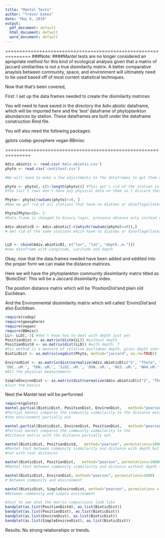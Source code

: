 ```yaml
---
title: "Mantel Tests"
author: "Trevor Eakes"
date: "May 6, 2016"
output:
  pdf_document: default
  html_document: default
  word_document: default
---
```


===============================================================
###Note: 
####Mantel tests are no longer considered an apropriate method for this kind of ecological analysis given that a matrix of jaccard similiarities is not a true disimilarity matrix. A better comparative anaylsis between community, space, and environment will ultimately need to be used based off of most current statistical techniques. 

Now that that's been covered,

First:
I set up the data frames needed to create the disimilarity matrices



You will need to have saved in the directory the Adiv.abiotic dataframe, which will be imported here and the 'test' dataframe of phytoplankton abundances by station. These dataframes are built under the dataframe construction Rmd file. 

You will also need the following packages:

gplots
codep
geosphere
vegan
BBmisc

===============================================================
```r
Adiv.abiotic <- read.csv('Adiv.abiotic.csv')
phyto <- read.csv('centitest.csv')

#We will need to make a few adjustments to the dataframes to get them ready.

phyto <- phyto[, c(5:length(phyto))] #This get's rid of the station information, and get's rid of the last 5 rows. 
#The last 5 rows don't have any physical data on them so I discard these. 

Phyto<- phyto[rowSums(phyto)!=0, ] 
#Now we get rid of all stations that have no diatoms or dinoflagellates

Phyto[Phyto>0]<- 1 
#Data.frame is changed to binary logic, presence absence only instead of abundances

Adiv.abioticD <- Adiv.abiotic[-c(which(rowSums(phyto)==0)),]
# Get rid of the same stations which have no diatoms or dinoflagellates

 
LLD <- cbind(Adiv.abioticD[, c("lon", "lat", "depth..m.")]) 
#new dataframe with Longitude, Latitude and depth
```

Okay, now that the data.frames needed have been added and eddited into the proper form we can make the distance matrices.

Here we will have the phytoplankton community dissimilarity matrix titled as 'BioticDist'. This will be a Jaccard dissimilarity index. 

The position distance matrix which will be 'PositionDist'and plain old Euclidean.

And the Environmental dissimilarity matrix which will called 'EnviroDist'and also Euclidean.

```r
require(codep)
require(geosphere)
require(vegan)
require(BBmisc)
LL<- LLD[,-3] #don't know how to deal with depth just yet
PositionDist <- as.matrix(distm(LL)) #without depth
PositionDistd <- as.matrix(dist(LLD)) #with depth. T
#his method is a measure of relative euclidean depth, gives depth over exagerated importance 
BioticDist <- as.matrix(vegdist(Phyto, method="jaccard", na.rm=TRUE))

EnvironDist <- as.matrix(dist(normalize(Adiv.abioticD[c("S", "Theta", "Chlorophyll",
'DOC..uM.', 'TDN..uM.', 'SiO2..uM.', 'DON..uM.', 'NO3..uM.', 'NH4.uM.', 'PO4..uM.', 'P.', 'Si.')]))) 
#All the physical measurements

SimpleEnvironDist <- as.matrix(dist(normalize(Adiv.abioticD[c("S", "Theta", "Chlorophyll")]))) 
#Just the basics
```

Next the Mantel test will be performed

```r
require(gplots)
mantel.partial(BioticDist, PositionDist, EnvironDist,   method="pearson", permutations=10000) 
#Partial mantel compares the community simmilarity to the distance matrix with
#the environment partially out

mantel.partial(BioticDist, EnvironDist, PositionDist,   method="pearson", permutations=10000) 
#Partial mantel compares the community simmilarity to the 
#distance matrix with the distance partially out

mantel(BioticDist, PositionDistd,   method="pearson", permutations=10000)
#Mantel test between community simmilarity and distance with depth but 
#not with real distances

mantel(BioticDist, PositionDist,   method="pearson", permutations=10000)
#Mantel test between community simmilarity and distance without depth (just lat and lon)

mantel(BioticDist, EnvironDist, method="pearson", permutations=1000)
# Between community and environment

mantel(BioticDist, SimpleEnvironDist, method="pearson", permutations = 1000)
#Between community and simple environment

#Just to see what the matrix comparisons look like
bandplot(as.list(PositionDistd), as.list(BioticDist))
bandplot(as.list(PositionDist), as.list(BioticDist))
bandplot(as.list(EnvironDist), as.list(BioticDist))
bandplot(as.list(SimpleEnvironDist), as.list(BioticDist))
```
Results: No strong relationships or trends. 

